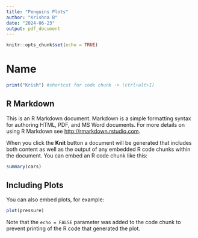 ```yaml
---
title: "Penguins Plots"
author: "Krishna B"
date: "2024-06-23"
output: pdf_document
---
```


```r
knitr::opts_chunk$set(echo = TRUE)
```

# Name

```r
print("Krish") #shortcut for code chunk -> (ctrl+alt+I)
```



## R Markdown

This is an R Markdown document. Markdown is a simple formatting syntax for authoring HTML, PDF, and MS Word documents. For more details on using R Markdown see <http://rmarkdown.rstudio.com>.

When you click the **Knit** button a document will be generated that includes both content as well as the output of any embedded R code chunks within the document. You can embed an R code chunk like this:

```r
summary(cars)
```

## Including Plots

You can also embed plots, for example:

```r
plot(pressure)
```

Note that the `echo = FALSE` parameter was added to the code chunk to prevent printing of the R code that generated the plot.
